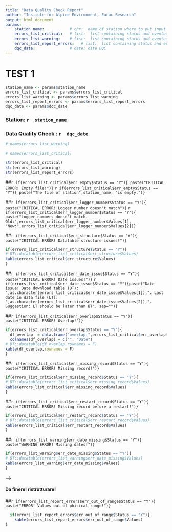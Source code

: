```yaml
---
title: "Data Quality Check Report"
author: "Insitute for Alpine Environment, Eurac Research"
output: html_document
params:
    station_name:           # chr:  name of station where to put input files.
    errors_list_critical:   # list:  list containing status and eventually errors information
    errors_list_warning:    # list:  list containing status and eventually errors information
    errors_list_report_errors:   # list:  list containing status and eventually errors information
    dqc_date:               # date: date DQC
---
```



# **TEST 1**

```r
station_name <- params$station_name
errors_list_critical <- params$errors_list_critical
errors_list_warning <- params$errors_list_warning
errors_list_report_errors <- params$errors_list_report_errors
dqc_date <- params$dqc_date
```

### Station: **`r  station_name`**

### Data Quality Check : **`r  dqc_date`**

```r
# names(errors_list_warning)

# names(errors_list_critical)

str(errors_list_critical)
str(errors_list_warning)
str(errors_list_report_errors)


```

<!-- ............... CRITICAL STATUS ICINGA ............... -->

<!-- err_empty -->

##`r if(errors_list_critical$err_empty$Status == "Y"){ paste("CRITICAL ERROR! Empty file!")}`
`r if(errors_list_critical$err_empty$Status == "Y"){ paste("The file of station",station_name, "is empty.")}`

<!-- err_logger_number -->

##`r if(errors_list_critical$err_logger_number$Status == "Y"){ paste("CRITICAL ERROR! Logger number doesn't match")}`
`r if(errors_list_critical$err_logger_number$Status == "Y"){ paste("Logger numbers doesn't match. Old:",errors_list_critical$err_logger_number$Values[1], "New:",errors_list_critical$err_logger_number$Values[2])}`

<!-- err_structure -->

##`r if(errors_list_critical$err_structure$Status == "Y"){ paste("CRITICAL ERROR! Datatable structure issues!")}`
```r
if(errors_list_critical$err_structure$Status == "Y"){ 
# DT::datatable(errors_list_critical$err_structure$Values)
kable(errors_list_critical$err_structure$Values)
}
```

<!-- err_date_issue -->

##`r if(errors_list_critical$err_date_issue$Status == "Y"){ paste("CRITICAL ERROR! Date issues!")}`
<!-- `r if(errors_list_critical$err_date_issue$Status == "Y"){paste("Date issue! Date in download table is successive of the last date in .dat file")}` -->
`r if(errors_list_critical$err_date_issue$Status == "Y"){paste("Date issue! Date download table (DT): ",as.character(errors_list_critical$err_date_issue$Values[1]),". Last date in data file (LT): ",as.character(errors_list_critical$err_date_issue$Values[2]),". Suggestion: LT should be later than BT", sep="")}`

<!-- err_overlap -->

##`r if(errors_list_critical$err_overlap$Status == "Y"){ paste("CRITICAL ERROR! Overlap!")}`
```r
if(errors_list_critical$err_overlap$Status == "Y"){ 
  df_overlap  = data.frame("overlap:",errors_list_critical$err_overlap$Values)
  colnames(df_overlap) = c("", "Date")
# DT::datatable(df_overlap,rownames = F)
kable(df_overlap,rownames = F)
}
```

<!-- err_missing_record -->

##`r if(errors_list_critical$err_missing_record$Status == "Y"){ paste("CRITICAL ERROR! Missing record!")}`
```r
if(errors_list_critical$err_missing_record$Status == "Y"){ 
# DT::datatable(errors_list_critical$err_missing_record$Values)
kable(errors_list_critical$err_missing_record$Values)
}
```

<!-- err_restart_record -->

##`r if(errors_list_critical$err_restart_record$Status == "Y"){ paste("CRITICAL ERROR! Missing record before a restart!")}`
```r
if(errors_list_critical$err_restart_record$Status == "Y"){ 
# DT::datatable(errors_list_critical$err_restart_record$Values)
kable(errors_list_critical$err_restart_record$Values)
}
```


<!-- ............... WARNINGS STATUS ICINGA ............... -->


<!-- err_date_missing -->

##`r if(errors_list_warning$err_date_missing$Status == "Y"){ paste("WARNING ERROR! Missing dates!")}`
```r
if(errors_list_warning$err_date_missing$Status == "Y"){ 
# DT::datatable(errors_list_warning$err_date_missing$Values)
kable(errors_list_warning$err_date_missing$Values)
}
```


<!-- <!-- err_range_alert --> -->

<!-- ##`r if(errors_list_warning$err_range_alert$Status == "Y"){ paste("WARNING ERROR! Values out of range!")}` -->
<!-- ```{r echo=FALSE} -->
<!-- if(errors_list_warning$err_range_alert$Status == "Y"){  -->
<!-- # DT::datatable(errors_list_warning$err_range_alert$Values) -->
<!-- kable(errors_list_warning$err_range_alert$Values) -->
<!-- } -->
<!-- ``` -->

<!-- ............... REPORT STATUS ............... -->
#### Da finere! ristrutturare!
##`r if(errors_list_report_errors$err_out_of_range$Status == "Y"){ paste("ERROR! Values out of phisical range!")}`
```r
  if(errors_list_report_errors$err_out_of_range$Status == "Y"){ 
    kable(errors_list_report_errors$err_out_of_range$Values)
}
```

